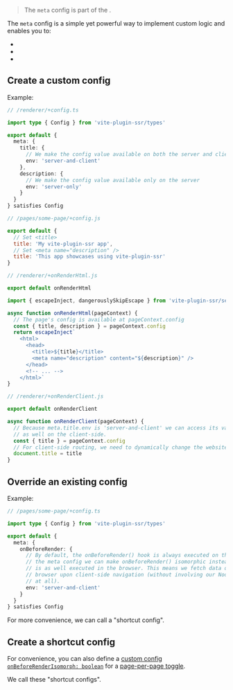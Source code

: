 
> The `meta` config is part of the <Link text="V1 design" href="/migration/v1-design" />.

The `meta` config is a simple yet powerful way to implement custom logic and enables you to:
 - <Link doNotInferSectionTitle={true} href="#create-a-custom-config" />
 - <Link doNotInferSectionTitle={true} href="#override-an-existing-config" />
 - <Link doNotInferSectionTitle={true} href="#create-a-shortcut-config" />

## Create a custom config

Example:

```ts
// /renderer/+config.ts

import type { Config } from 'vite-plugin-ssr/types'

export default {
  meta: {
    title: {
      // We make the config value available on both the server and client
      env: 'server-and-client'
    },
    description: {
      // We make the config value available only on the server
      env: 'server-only'
    }
  }
} satisfies Config
```

```js
// /pages/some-page/+config.js

export default {
  // Set <title>
  title: 'My vite-plugin-ssr app',
  // Set <meta name="description" />
  title: 'This app showcases using vite-plugin-ssr'
}
```

```ts
// /renderer/+onRenderHtml.js

export default onRenderHtml

import { escapeInject, dangerouslySkipEscape } from 'vite-plugin-ssr/server'

async function onRenderHtml(pageContext) {
  // The page's config is available at pageContext.config
  const { title, description } = pageContext.config
  return escapeInject`
    <html>
      <head>
        <title>${title}</title>
        <meta name="description" content="${description}" />
      </head>
      <!-- ... -->
    </html>`
}
```

```ts
// /renderer/+onRenderClient.js

export default onRenderClient

async function onRenderClient(pageContext) {
  // Because meta.title.env is 'server-and-client' we can access its value
  // as well on the client-side.
  const { title } = pageContext.config
  // For client-side routing, we need to dynamically change the website's title
  document.title = title
}
```

## Override an existing config

Example:

```ts
// /pages/some-page/+config.ts

import type { Config } from 'vite-plugin-ssr/types'

export default {
  meta: {
    onBeforeRender: {
      // By default, the onBeforeRender() hook is always executed on the server. By using
      // the meta config we can make onBeforeRender() isomorphic instead: onBeforeRender()
      // is as well executed in the browser. This means we fetch data direcly from the
      // browser upon client-side navigation (without involving our Node.js/Edge server
      // at all).
      env: 'server-and-client'
    }
  }
} satisfies Config
```

For more convenience, we can call a "shortcut config".

## Create a shortcut config

For convenience, you can also define a [custom config `onBeforeRenderIsomorph: boolean`](https://github.com/brillout/vite-plugin-ssr/blob/79c2d9d614240160fa9f60f08dfd2b33cc5b3a27/examples/react-full-v1/renderer/+config.ts#L12-L31) for a [page-per-page toggle](https://github.com/brillout/vite-plugin-ssr/blob/79c2d9d614240160fa9f60f08dfd2b33cc5b3a27/examples/react-full-v1/pages/star-wars/%40id/%2BonBeforeRenderIsomorph.ts).

We call these "shortcut configs".
